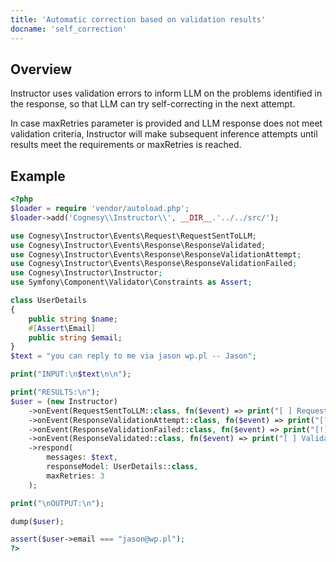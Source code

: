---
title: 'Automatic correction based on validation results'
docname: 'self_correction'
---

## Overview

Instructor uses validation errors to inform LLM on the problems identified
in the response, so that LLM can try self-correcting in the next attempt.

In case maxRetries parameter is provided and LLM response does not meet
validation criteria, Instructor will make subsequent inference attempts
until results meet the requirements or maxRetries is reached.

## Example

```php
<?php
$loader = require 'vendor/autoload.php';
$loader->add('Cognesy\\Instructor\\', __DIR__.'../../src/');

use Cognesy\Instructor\Events\Request\RequestSentToLLM;
use Cognesy\Instructor\Events\Response\ResponseValidated;
use Cognesy\Instructor\Events\Response\ResponseValidationAttempt;
use Cognesy\Instructor\Events\Response\ResponseValidationFailed;
use Cognesy\Instructor\Instructor;
use Symfony\Component\Validator\Constraints as Assert;

class UserDetails
{
    public string $name;
    #[Assert\Email]
    public string $email;
}
$text = "you can reply to me via jason wp.pl -- Jason";

print("INPUT:\n$text\n\n");

print("RESULTS:\n");
$user = (new Instructor)
    ->onEvent(RequestSentToLLM::class, fn($event) => print("[ ] Requesting LLM response...\n"))
    ->onEvent(ResponseValidationAttempt::class, fn($event) => print("[?] Validating:\n    ".json_encode($event->response)."\n"))
    ->onEvent(ResponseValidationFailed::class, fn($event) => print("[!] Validation failed:\n    $event\n"))
    ->onEvent(ResponseValidated::class, fn($event) => print("[ ] Validation succeeded.\n"))
    ->respond(
        messages: $text,
        responseModel: UserDetails::class,
        maxRetries: 3
    );

print("\nOUTPUT:\n");

dump($user);

assert($user->email === "jason@wp.pl");
?>
```
